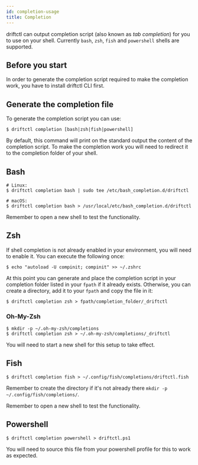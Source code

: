 ```yaml
---
id: completion-usage
title: Completion
---
```


driftctl can output completion script (also known as _tab completion_) for you to use on your shell. Currently `bash`, `zsh`, `fish` and `powershell` shells are supported.

## Before you start

In order to generate the completion script required to make the completion work, you have to install driftctl CLI first.

## Generate the completion file

To generate the completion script you can use:

```shell
$ driftctl completion [bash|zsh|fish|powershell]
```

By default, this command will print on the standard output the content of the completion script. To make the completion work you will need to redirect it to the completion folder of your shell.

## Bash

```shell
# Linux:
$ driftctl completion bash | sudo tee /etc/bash_completion.d/driftctl

# macOS:
$ driftctl completion bash > /usr/local/etc/bash_completion.d/driftctl
```

Remember to open a new shell to test the functionality.

## Zsh

If shell completion is not already enabled in your environment, you will need to enable it. You can execute the following once:

```shell
$ echo "autoload -U compinit; compinit" >> ~/.zshrc
```

At this point you can generate and place the completion script in your completion folder listed in your `fpath` if it already exists. Otherwise, you can create a directory, add it to your `fpath` and copy the file in it:

```shell
$ driftctl completion zsh > fpath/completion_folder/_driftctl
```

### Oh-My-Zsh

```shell
$ mkdir -p ~/.oh-my-zsh/completions
$ driftctl completion zsh > ~/.oh-my-zsh/completions/_driftctl
```

You will need to start a new shell for this setup to take effect.

## Fish

```shell
$ driftctl completion fish > ~/.config/fish/completions/driftctl.fish
```

Remember to create the directory if it's not already there `mkdir -p ~/.config/fish/completions/`.

Remember to open a new shell to test the functionality.

## Powershell

```shell
$ driftctl completion powershell > driftctl.ps1
```

You will need to source this file from your powershell profile for this to work as expected.
